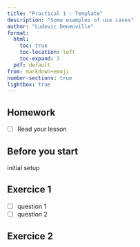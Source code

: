 ```yaml
---
title: "Practical 1 - Template"
description: "Some examples of use cases"
author: "Ludovic Deneuville"
format:
  html:
    toc: true
    toc-location: left
    toc-expand: 3
  pdf: default
from: markdown+emoji
number-sections: true
lightbox: true
---
```


## Homework{.unnumbered}

- [ ] Read your lesson


## Before you start{.unnumbered}

initial setup


## Exercice 1

- [ ] question 1
- [ ] question 2


## Exercice 2

